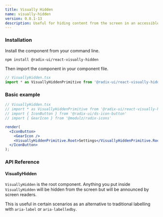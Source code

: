 ```yaml
---
title: Visually Hidden
name: visually-hidden
version: 0.0.1-13
description: Useful for hiding content from the screen in an accessible way.
---
```


### Installation

Install the component from your command line.

```bash
npm install @radix-ui/react-visually-hidden
```

Then import the component in your component file.

```jsx
// VisuallyHidden.tsx
import * as VisuallyHiddenPrimitive from '@radix-ui/react-visually-hidden';
```

### Basic example

```jsx live manual
// VisuallyHidden.tsx
// import * as VisuallyHiddenPrimitive from '@radix-ui/react-visually-hidden';
// import { IconButton } from '@radix-ui/ds-icon-button'
// import { GearIcon } from '@modulz/radix-icons'

render(
  <IconButton>
    <GearIcon />
    <VisuallyHiddenPrimitive.Root>Settings</VisuallyHiddenPrimitive.Root>
  </IconButton>
);
```

### API Reference

#### VisuallyHidden

`VisuallyHidden` is the root component. Anything you put inside `VisuallyHidden` will be hidden from the screen but will be announced by screen readers.

This is useful in certain scenarios as an alternative to traditional labelling with `aria-label` or `aria-labelledby`.
